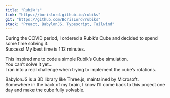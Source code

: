 ```yaml
---
title: "Rubik's"
link: "https://borislord.github.io/rubiks"
git: "https://github.com/BorisLord/rubiks"
stack: "Preact, BabylonJS, Typescript, Tailwind"
---
```


During the COVID period, I ordered a Rubik’s Cube and decided to spend some time solving it.\
Success! My best time is 1.12 minutes.

This inspired me to code a simple Rubik’s Cube simulation.\
You can’t solve it yet...\
I ran into a real challenge when trying to implement the cube’s rotations.

BabylonJS is a 3D library like Three.js, maintained by Microsoft.  
Somewhere in the back of my brain, I know I’ll come back to this project one day and make the cube fully solvable.
